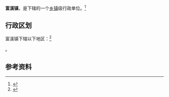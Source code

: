 {{中国乡级行政区|35/09/26/101/000}}

'''富溪镇'''，是{{PRC admin/fullname|35/09/26/101/000|3}}下辖的一个[[乡镇|乡镇]]级行政单位。<ref>{{PRC admin/ref sgc|{{PRC admin/parent|35/09/26/101/000}}}}</ref>

== 行政区划 ==

富溪镇下辖以下地区：<ref>{{PRC admin/ref sgc|35/09/26/101/000}}</ref>

{{PRC admin/children|35/09/26/101/000}}。

== 参考资料 ==

{{reflist}}

{{行政区划小作品}}
{{PRC admin/navcat|35/09/26/101/000}}